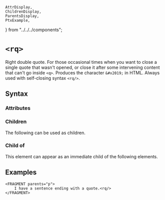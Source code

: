     AttrDisplay,
    ChildrenDisplay,
    ParentsDisplay,
    PtxExample,
} from "../../../components";

# `<rq>`

Right double quote. For those occasional times when you want to close a single quote that wasn't opened,
or close it after some intervening content that can't go inside `<q>`.
Produces the character `&#x2019;` in HTML. Always used with self-closing syntax `<rq/>`.

## Syntax

### Attributes

<AttrDisplay name="rq" />

### Children

The following can be used as children.

<ChildrenDisplay name="rq" />

### Child of

This element can appear as an immediate child of the following elements.

<ParentsDisplay name="rq" />

## Examples
```ptx-example
<FRAGMENT parents="p">
    I have a sentence ending with a quote.<rq/>
</FRAGMENT>
```
    